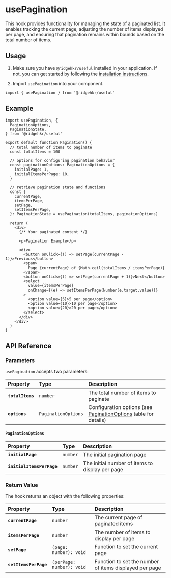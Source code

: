 # usePagination

This hook provides functionality for managing the state of a paginated list. It enables tracking the current page, adjusting the number of items displayed per page, and ensuring that pagination remains within bounds based on the total number of items.

## Usage

1. Make sure you have `@ridgehkr/useful` installed in your application. If not, you can get started by following the [installation instructions](/#getting-started).

2. Import `usePagination` into your component.

```tsx
import { usePagination } from '@ridgehkr/useful'
```

## Example

```tsx /usePagination/ filename="Pagination.tsx"
import usePagination, {
  PaginationOptions,
  PaginationState,
} from '@ridgehkr/useful'

export default function Pagination() {
  // total number of items to paginate
  const totalItems = 100

  // options for configuring pagination behavior
  const paginationOptions: PaginationOptions = {
    initialPage: 1,
    initialItemsPerPage: 10,
  }

  // retrieve pagination state and functions
  const {
    currentPage,
    itemsPerPage,
    setPage,
    setItemsPerPage,
  }: PaginationState = usePagination(totalItems, paginationOptions)

  return (
    <div>
      {/* Your paginated content */}

      <p>Pagination Example</p>

      <div>
        <button onClick={() => setPage(currentPage - 1)}>Previous</button>
        <span>
          Page {currentPage} of {Math.ceil(totalItems / itemsPerPage)}
        </span>
        <button onClick={() => setPage(currentPage + 1)}>Next</button>
        <select
          value={itemsPerPage}
          onChange={(e) => setItemsPerPage(Number(e.target.value))}
        >
          <option value={5}>5 per page</option>
          <option value={10}>10 per page</option>
          <option value={20}>20 per page</option>
        </select>
      </div>
    </div>
  )
}
```

## API Reference

### Parameters

`usePagination` accepts two parameters:

| Property         | Type                | Description                                                                           |
| :--------------- | :------------------ | :------------------------------------------------------------------------------------ |
| **`totalItems`** | `number`            | The total number of items to paginate                                                 |
| **`options`**    | `PaginationOptions` | Configuration options (see [PaginationOptions](#paginationoptions) table for details) |

#### `PaginationOptions`

| Property                  | Type     | Description                                     |
| :------------------------ | :------- | :---------------------------------------------- |
| **`initialPage`**         | `number` | The initial pagination page                     |
| **`initialItemsPerPage`** | `number` | The initial number of items to display per page |

### Return Value

The hook returns an object with the following properties:

| Property              | Type                      | Description                                            |
| :-------------------- | :------------------------ | :----------------------------------------------------- |
| **`currentPage`**     | `number`                  | The current page of paginated items                    |
| **`itemsPerPage`**    | `number`                  | The number of items to display per page                |
| **`setPage`**         | `(page: number): void`    | Function to set the current page                       |
| **`setItemsPerPage`** | `(perPage: number): void` | Function to set the number of items displayed per page |
